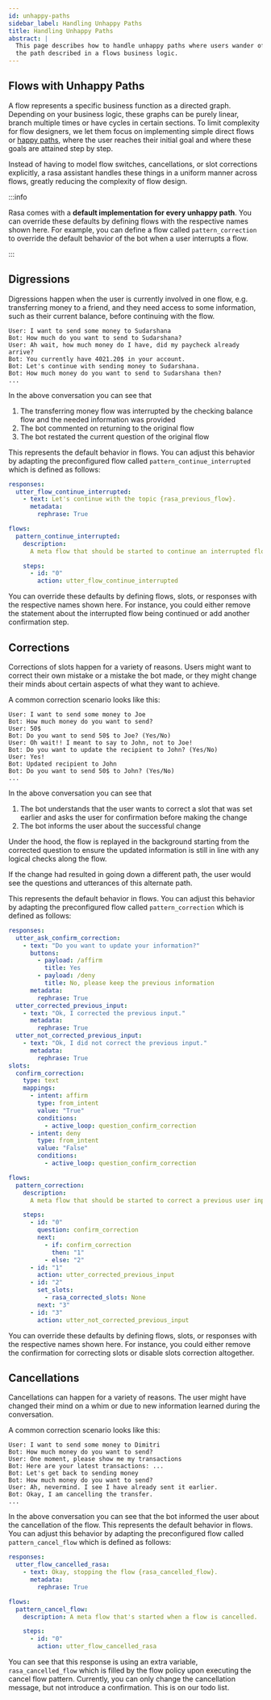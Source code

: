 ```yaml
---
id: unhappy-paths
sidebar_label: Handling Unhappy Paths
title: Handling Unhappy Paths
abstract: |
  This page describes how to handle unhappy paths where users wander off
  the path described in a flows business logic.
---
```



<RasaDiscoveryBanner />

## Flows with Unhappy Paths

A flow represents a specific business function as a directed graph. Depending on
your business logic, these graphs can be purely linear, branch multiple times or
have cycles in certain sections. To limit complexity for flow designers, we let
them focus on implementing simple direct flows or
[happy paths](../glossary.mdx#happy--unhappy-paths), where the user reaches
their initial goal and where these goals are attained step by step.

Instead of having to model flow switches, cancellations, or slot corrections
explicitly, a rasa assistant handles these things in a uniform manner across
flows, greatly reducing the complexity of flow design.

:::info

Rasa comes with a **default implementation for every unhappy path**. You can
override these defaults by defining flows with the respective names shown here.
For example, you can define a flow called `pattern_correction` to override the
default behavior of the bot when a user interrupts a flow.

:::

## Digressions

Digressions happen when the user is currently involved in one flow, e.g.
transferring money to a friend, and they need access to some information, such
as their current balance, before continuing with the flow.

```
User: I want to send some money to Sudarshana
Bot: How much do you want to send to Sudarshana?
User: Ah wait, how much money do I have, did my paycheck already arrive?
Bot: You currently have 4021.20$ in your account.
Bot: Let's continue with sending money to Sudarshana.
Bot: How much money do you want to send to Sudarshana then?
...
```

In the above conversation you can see that

1. The transferring money flow was interrupted by the checking balance flow and
   the needed information was provided
2. The bot commented on returning to the original flow
3. The bot restated the current question of the original flow

This represents the default behavior in flows. You can adjust this behavior by
adapting the preconfigured flow called `pattern_continue_interrupted` which is
defined as follows:

```yaml title="domain.yml"
responses:
  utter_flow_continue_interrupted:
    - text: Let's continue with the topic {rasa_previous_flow}.
      metadata:
        rephrase: True
```

```yaml title="flows.yml"
flows:
  pattern_continue_interrupted:
    description:
      A meta flow that should be started to continue an interrupted flow.

    steps:
      - id: "0"
        action: utter_flow_continue_interrupted
```

You can override these defaults by defining flows, slots, or responses with the
respective names shown here. For instance, you could either remove the statement
about the interrupted flow being continued or add another confirmation step.

## Corrections

Corrections of slots happen for a variety of reasons. Users might want to
correct their own mistake or a mistake the bot made, or they might change their
minds about certain aspects of what they want to achieve.

A common correction scenario looks like this:

```
User: I want to send some money to Joe
Bot: How much money do you want to send?
User: 50$
Bot: Do you want to send 50$ to Joe? (Yes/No)
User: Oh wait!! I meant to say to John, not to Joe!
Bot: Do you want to update the recipient to John? (Yes/No)
User: Yes!
Bot: Updated recipient to John
Bot: Do you want to send 50$ to John? (Yes/No)
...
```

In the above conversation you can see that

1. The bot understands that the user wants to correct a slot that was set
   earlier and asks the user for confirmation before making the change
2. The bot informs the user about the successful change

Under the hood, the flow is replayed in the background starting from the
corrected question to ensure the updated information is still in line with any
logical checks along the flow.

If the change had resulted in going down a different path, the user would see
the questions and utterances of this alternate path.

This represents the default behavior in flows. You can adjust this behavior by
adapting the preconfigured flow called `pattern_correction` which is defined as
follows:

```yaml title="domain.yml"
responses:
  utter_ask_confirm_correction:
    - text: "Do you want to update your information?"
      buttons:
        - payload: /affirm
          title: Yes
        - payload: /deny
          title: No, please keep the previous information
      metadata:
        rephrase: True
  utter_corrected_previous_input:
    - text: "Ok, I corrected the previous input."
      metadata:
        rephrase: True
  utter_not_corrected_previous_input:
    - text: "Ok, I did not correct the previous input."
      metadata:
        rephrase: True
slots:
  confirm_correction:
    type: text
    mappings:
      - intent: affirm
        type: from_intent
        value: "True"
        conditions:
          - active_loop: question_confirm_correction
      - intent: deny
        type: from_intent
        value: "False"
        conditions:
          - active_loop: question_confirm_correction
```

```yaml title="flows.yml"
flows:
  pattern_correction:
    description:
      A meta flow that should be started to correct a previous user input.

    steps:
      - id: "0"
        question: confirm_correction
        next:
          - if: confirm_correction
            then: "1"
          - else: "2"
      - id: "1"
        action: utter_corrected_previous_input
      - id: "2"
        set_slots:
          - rasa_corrected_slots: None
        next: "3"
      - id: "3"
        action: utter_not_corrected_previous_input
```

You can override these defaults by defining flows, slots, or responses with the
respective names shown here. For instance, you could either remove the
confirmation for correcting slots or disable slots correction altogether.

## Cancellations

Cancellations can happen for a variety of reasons. The user might have changed
their mind on a whim or due to new information learned during the conversation.

A common correction scenario looks like this:

```
User: I want to send some money to Dimitri
Bot: How much money do you want to send?
User: One moment, please show me my transactions
Bot: Here are your latest transactions: ...
Bot: Let's get back to sending money
Bot: How much money do you want to send?
User: Ah, nevermind. I see I have already sent it earlier.
Bot: Okay, I am cancelling the transfer.
...
```

In the above conversation you can see that the bot informed the user about the
cancellation of the flow. This represents the default behavior in flows. You can
adjust this behavior by adapting the preconfigured flow called
`pattern_cancel_flow` which is defined as follows:

```yaml title="domain.yml"
responses:
  utter_flow_cancelled_rasa:
    - text: Okay, stopping the flow {rasa_cancelled_flow}.
      metadata:
        rephrase: True
```

```yaml title="flows.yml"
flows:
  pattern_cancel_flow:
    description: A meta flow that's started when a flow is cancelled.

    steps:
      - id: "0"
        action: utter_flow_cancelled_rasa
```

You can see that this response is using an extra variable, `rasa_cancelled_flow`
which is filled by the flow policy upon executing the cancel flow pattern.
Currently, you can only change the cancellation message, but not introduce a
confirmation. This is on our todo list.
